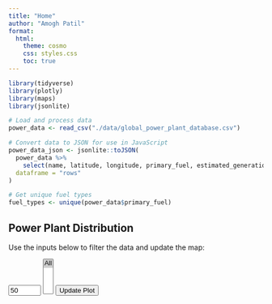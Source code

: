 ```yaml
---
title: "Home"
author: "Amogh Patil"
format:
  html:
    theme: cosmo
    css: styles.css
    toc: true
---
```


```r
library(tidyverse)
library(plotly)
library(maps)
library(jsonlite)
```

```r
# Load and process data
power_data <- read_csv("./data/global_power_plant_database.csv")

# Convert data to JSON for use in JavaScript
power_data_json <- jsonlite::toJSON(
  power_data %>% 
    select(name, latitude, longitude, primary_fuel, estimated_generation_gwh_2017),
  dataframe = "rows"
)

# Get unique fuel types
fuel_types <- unique(power_data$primary_fuel)
```

## Power Plant Distribution

Use the inputs below to filter the data and update the map:



<script src="https://cdn.plot.ly/plotly-latest.min.js"></script>
<script>
// Load the data
var powerData = null;
document.addEventListener('DOMContentLoaded', function() {
  powerData = `r power_data_json`;  // Access data after processing
  updatePlot();
});

// Function to filter data
function filterData(percentage, selectedFuels) {
  var threshold = percentile(powerData.map(d => d.estimated_generation_gwh_2017), 1 - parseInt(percentage, 10) / 100);
  console.log("Threshold:", threshold); // Check threshold value
  console.log("Before length",powerData.length)
  return powerData.filter(d => d.estimated_generation_gwh_2017 > threshold && (selectedFuels.includes('All') || selectedFuels.includes(d.primary_fuel)));
}

//console.log("Threshold:", threshold); // Check threshold value
  
// Function to calculate percentile
function percentile(arr, p) {
  // Sort the array
  arr = arr.sort((a, b) => a - b);

  // Calculate the index based on percentile
  const index = p / 100 * (arr.length - 1);

  // Handle edge cases (0th and 100th percentile)
  if (p === 0) return arr[0];
  if (p === 100) return arr[arr.length - 1];

  // Linear interpolation for non-integer indices
  const lowerIndex = Math.floor(index);
  const upperIndex = Math.ceil(index);
  const weight = index - lowerIndex;

  // Interpolate between lower and upper values
  return (arr[lowerIndex] * (1 - weight)) + (arr[upperIndex] * weight);
}

var layout = {
  title: 'Top Power Plants in Energy Production across the world',
  geo: {
    showland: true,
    showcountries: true,
    showocean: true,
    oceancolor: 'lightblue',
    projection: {type: 'natural earth'}
  }
};
  
// Function to create plot with data length check
function createPlot(data) {
  console.log("After length",data.length)
  var trace = {
    // Your trace definition using data (ensure filtered data)
    type: 'scattergeo',
    mode: 'markers',
    lon: data.map(d => d.longitude),
    lat: data.map(d => d.latitude),
    text: data.map(d => d.name + '<br>' + d.primary_fuel),
    marker: {
      size: 1,
      opacity: 0.8,
      color: data.map(d => d.primary_fuel),
      colorscale: 'Viridis'
    }
  };
  Plotly.newPlot('plotly-div', [trace], layout);
}

// Update plot with filtered data check
function updatePlot() {
  if (powerData) {
    var percentage = document.getElementById('percentage').value;
    var fuelTypes = Array.from(document.getElementById('fuel_type').selectedOptions).map(option => option.value);

    var filteredData = filterData(percentage, fuelTypes);
    createPlot(filteredData);
  }
}

// Initial plot render
document.addEventListener('DOMContentLoaded', function() {
  updatePlot();
});

// Add event listener to percentage input (optional, already in previous code)
//document.getElementById("percentage").addEventListener("change", updatePlot);
</script>

<input type="number" id="percentage" value="50" min="0" max="100">
<select id="fuel_type" multiple>
  <option value="All" selected>All</option>
  `r paste0("<option value='", fuel_types, "'>", fuel_types, "</option>", collapse = "\n")`
</select>
<button onclick="updatePlot()">Update Plot</button>
<div id="plotly-div"></div>



  